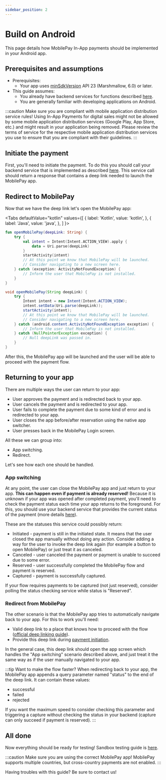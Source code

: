 ```yaml
---
sidebar_position: 2
---
```



# Build on Android

This page details how MobilePay In-App payments should be implemented in your Android app.

## Prerequisites and assumptions

- Prerequisites:
  - Your app uses [minSdkVersion](https://developer.android.com/training/basics/supporting-devices/platforms.html#sdk-versions) API 23 (Marshmallow, 6.0) or later.
- This guide assumes:
  - You already have backend services for functions described [here](https://mobilepaydev.github.io/MobilePay-Payments-API/docs/guides/in-app-payments/how-it-works).
  - You are generally familiar with developing applications on Android.

:::caution Make sure you are compliant with mobile application distribution service rules!
Using In-App Payments for digital sales might not be allowed by some mobile application distribution services (Google Play, App Store, etc.) and might result in your application being removed. Please review the terms of service for the respective mobile application distribution services you use to ensure that you are compliant with their guidelines.
:::

## Initiate the payment

First, you'll need to initiate the payment. To do this you should call your backend service that is implemented as described [here](https://mobilepaydev.github.io/MobilePay-Payments-API/docs/payments-refunds/create-payments). This service call should return a response that contains a deep link needed to launch the MobilePay app.

## Redirect to MobilePay

Now that we have the deep link let's open the MobilePay app:

<Tabs
  defaultValue="kotlin"
  values={[
    { label: 'Kotlin', value: 'kotlin', },
    { label: 'Java', value: 'java', },
  ]
}>
<TabItem value="kotlin">

```kotlin
fun openMobilePay(deepLink: String) {
    try {
        val intent = Intent(Intent.ACTION_VIEW).apply {
            data = Uri.parse(deepLink)
        }
        startActivity(intent)
        // At this point we know that MobilePay will be launched.
        // Consider navigating to a new screen here.
    } catch (exception: ActivityNotFoundException) {
        // Inform the user that MobilePay is not installed.
    }
}
```

</TabItem>

<TabItem value="java">

```java
void openMobilePay(String deepLink) {
    try {
        Intent intent = new Intent(Intent.ACTION_VIEW);
        intent.setData(Uri.parse(deepLink));
        startActivity(intent);
        // At this point we know that MobilePay will be launched.
        // Consider navigating to a new screen here.
    } catch (android.content.ActivityNotFoundException exception) {
        // Inform the user that MobilePay is not installed.
    } catch (NullPointerException exception) {
        // Null deepLink was passed in.
    }
}
```

</TabItem>
</Tabs>

After this, the MobilePay app will be launched and the user will be able to proceed with the payment flow.

## Returning to your app

There are multiple ways the user can return to your app:

- User approves the payment and is redirected back to your app.
- User cancels the payment and is redirected to your app.
- User fails to complete the payment due to some kind of error and is redirected to your app.
- User closes the app before/after reservation using the native app switcher.
- User presses back in the MobilePay Login screen.

All these we can group into:

- App switching.
- Redirect.

Let's see how each one should be handled.

### App switching

At any point, the user can close the MobilePay app and just return to your app. **This can happen even if payment is already reserved!** Because it is unknown if your app was opened after completed payment, you'll need to check the payment status each time your app returns to the foreground. For this, you should use your backend service that provides the current status of the payment (more details [here](/docs/payments-refunds/create-payments)).

These are the statuses this service could possibly return:

- Initiated - payment is still in the initiated state. It means that the user closed the app manually without doing any action. Consider adding a way for the user to invoke the deep link again (for example a button to open MobilePay) or just treat it as canceled.
- Canceled - user canceled the payment or payment is unable to succeed due to some error.
- Reserved - user successfully completed the MobilePay flow and payment is reserved.
- Captured - payment is successfully captured.

If your flow requires payments to be captured (not just reserved), consider polling the status checking service while status is "Reserved".

### Redirect from MobilePay

The other scenario is that the MobilePay app tries to automatically navigate back to your app. For this to work you'll need:

- Valid deep link to a place that knows how to proceed with the flow ([official deep linking guide](https://developer.android.com/training/app-links/deep-linking)).
- Provide this deep link during [payment initiation](#initiate-the-payment).

In the general case, this deep link should open the app screen which handles the "App switching" scenario described above, and just treat it the same way as if the user manually navigated to your app.

:::tip Want to make the flow faster?
When redirecting back to your app, the MobilePay app appends a query parameter named "status" to the end of the deep link. It can contain these values:

- successful
- failed
- rejected

If you want the maximum speed to consider checking this parameter and triggering a capture without checking the status in your backend (capture can only succeed if payment is reserved).
:::

## All done

Now everything should be ready for testing! Sandbox testing guide is [here](https://sandbox-developer.mobilepay.dk/).

:::caution Make sure you are using the correct MobilePay app!
MobilePay supports multiple countries, but cross-country payments are not enabled.
:::

Having troubles with this guide? Be sure to contact us!
